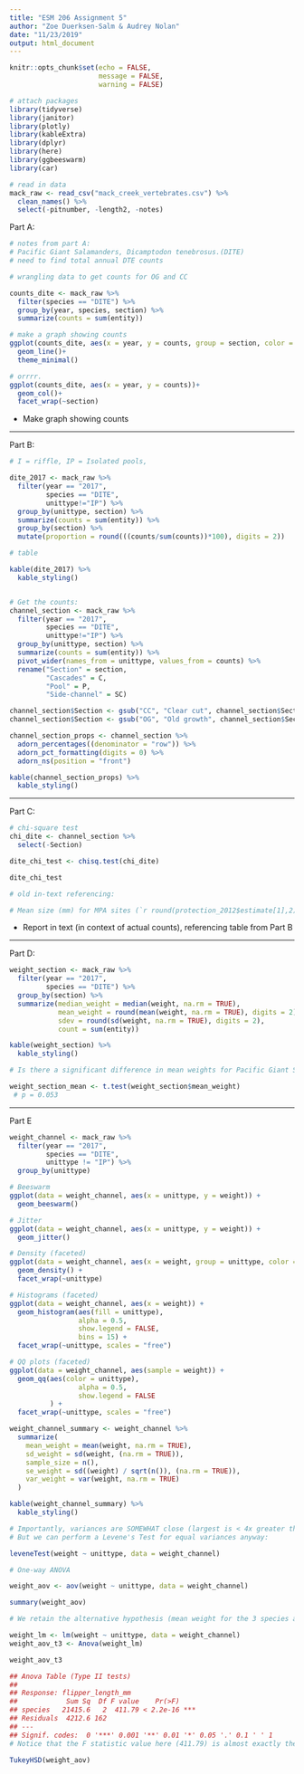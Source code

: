 ```yaml
---
title: "ESM 206 Assignment 5"
author: "Zoe Duerksen-Salm & Audrey Nolan"
date: "11/23/2019"
output: html_document
---
```


```r
knitr::opts_chunk$set(echo = FALSE,
                      message = FALSE,
                      warning = FALSE)
```

```r
# attach packages
library(tidyverse)
library(janitor)
library(plotly)
library(kableExtra)
library(dplyr)
library(here)
library(ggbeeswarm)
library(car)

# read in data
mack_raw <- read_csv("mack_creek_vertebrates.csv") %>% 
  clean_names() %>% 
  select(-pitnumber, -length2, -notes)
```

Part A: 
```r
# notes from part A: 
# Pacific Giant Salamanders, Dicamptodon tenebrosus.(DITE)
# need to find total annual DTE counts

# wrangling data to get counts for OG and CC

counts_dite <- mack_raw %>% 
  filter(species == "DITE") %>% 
  group_by(year, species, section) %>%
  summarize(counts = sum(entity))

# make a graph showing counts
ggplot(counts_dite, aes(x = year, y = counts, group = section, color = section))+
  geom_line()+
  theme_minimal()

# orrrr.
ggplot(counts_dite, aes(x = year, y = counts))+
  geom_col()+
  facet_wrap(~section)
```

- Make graph showing counts

---

Part B: 
```r
# I = riffle, IP = Isolated pools, 

dite_2017 <- mack_raw %>%
  filter(year == "2017",
         species == "DITE", 
         unittype!="IP") %>% 
  group_by(unittype, section) %>%
  summarize(counts = sum(entity)) %>% 
  group_by(section) %>% 
  mutate(proportion = round(((counts/sum(counts))*100), digits = 2))

# table

kable(dite_2017) %>% 
  kable_styling()


# Get the counts:
channel_section <- mack_raw %>%
  filter(year == "2017",
         species == "DITE", 
         unittype!="IP") %>% 
  group_by(unittype, section) %>%
  summarize(counts = sum(entity)) %>% 
  pivot_wider(names_from = unittype, values_from = counts) %>% 
  rename("Section" = section,
         "Cascades" = C,
         "Pool" = P,
         "Side-channel" = SC)

channel_section$Section <- gsub("CC", "Clear cut", channel_section$Section)
channel_section$Section <- gsub("OG", "Old growth", channel_section$Section)

channel_section_props <- channel_section %>% 
  adorn_percentages((denominator = "row")) %>% 
  adorn_pct_formatting(digits = 0) %>% 
  adorn_ns(position = "front")

kable(channel_section_props) %>% 
  kable_styling()
```

---

Part C:
```r
# chi-square test
chi_dite <- channel_section %>% 
  select(-Section)

dite_chi_test <- chisq.test(chi_dite)

dite_chi_test

# old in-text referencing:

# Mean size (mm) for MPA sites (`r round(protection_2012$estimate[1],2)`) and non-MPA sites (`r round(protection_2012$estimate[2],2)`) in the year 2012 differ significantly (t(`r round(protection_2012$parameter,2)`) = (`r round(protection_2012$statistic,2)`, *p* = (`r round(protection_2012$p.value,2)`). 

```

- Report in text (in context of actual counts), referencing table from Part B


---

Part D:
```r
weight_section <- mack_raw %>% 
  filter(year == "2017",
         species == "DITE") %>% 
  group_by(section) %>% 
  summarize(median_weight = median(weight, na.rm = TRUE),
            mean_weight = round(mean(weight, na.rm = TRUE), digits = 2),
            sdev = round(sd(weight, na.rm = TRUE), digits = 2),
            count = sum(entity))

kable(weight_section) %>% 
  kable_styling()

# Is there a significant difference in mean weights for Pacific Giant Salamanders observed in the two forest sections in 2017? 

weight_section_mean <- t.test(weight_section$mean_weight)
 # p = 0.053

```

---

Part E
```r
weight_channel <- mack_raw %>% 
  filter(year == "2017",
         species == "DITE",
         unittype != "IP") %>%
  group_by(unittype)

# Beeswarm
ggplot(data = weight_channel, aes(x = unittype, y = weight)) +
  geom_beeswarm()

# Jitter
ggplot(data = weight_channel, aes(x = unittype, y = weight)) +
  geom_jitter()

# Density (faceted)
ggplot(data = weight_channel, aes(x = weight, group = unittype, color = unittype)) +
  geom_density() +
  facet_wrap(~unittype)

# Histograms (faceted) 
ggplot(data = weight_channel, aes(x = weight)) +
  geom_histogram(aes(fill = unittype),
                 alpha = 0.5,
                 show.legend = FALSE,
                 bins = 15) +
  facet_wrap(~unittype, scales = "free")

# QQ plots (faceted)
ggplot(data = weight_channel, aes(sample = weight)) +
  geom_qq(aes(color = unittype),
                 alpha = 0.5,
                 show.legend = FALSE
          ) +
  facet_wrap(~unittype, scales = "free")

```

```r
weight_channel_summary <- weight_channel %>% 
  summarize(
    mean_weight = mean(weight, na.rm = TRUE),
    sd_weight = sd(weight, (na.rm = TRUE)),
    sample_size = n(),
    se_weight = sd((weight) / sqrt(n()), (na.rm = TRUE)),
    var_weight = var(weight, na.rm = TRUE)
  )

kable(weight_channel_summary) %>% 
  kable_styling()

# Importantly, variances are SOMEWHAT close (largest is < 4x greater than the smallest)
# But we can perform a Levene's Test for equal variances anyway: 

leveneTest(weight ~ unittype, data = weight_channel)
```

```r
# One-way ANOVA

weight_aov <- aov(weight ~ unittype, data = weight_channel)

summary(weight_aov)

# We retain the alternative hypothesis (mean weight for the 3 species are NOT the same). But are they all different from each other? Or just two? 

weight_lm <- lm(weight ~ unittype, data = weight_channel)
weight_aov_t3 <- Anova(weight_lm)

weight_aov_t3

## Anova Table (Type II tests)
## 
## Response: flipper_length_mm
##            Sum Sq  Df F value    Pr(>F)    
## species   21415.6   2  411.79 < 2.2e-16 ***
## Residuals  4212.6 162                      
## ---
## Signif. codes:  0 '***' 0.001 '**' 0.01 '*' 0.05 '.' 0.1 ' ' 1
# Notice that the F statistic value here (411.79) is almost exactly the same - the difference between these two is minimal. 
```

```r
TukeyHSD(weight_aov)
```

